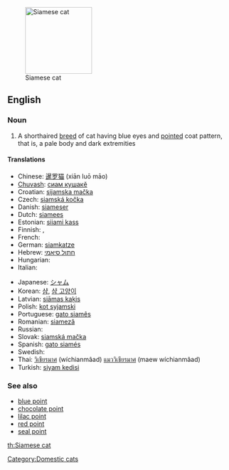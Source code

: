 [[Image:Niobe050905-Siamese Cat.jpeg|thumb|right|150px|Siamese cat]]
==English==

===Noun===
{{en-noun|sg=[[Siamese]] [[cat]]}}

# A shorthaired [[breed]] of cat having blue eyes and [[pointed]] coat pattern, that is, a pale body and dark extremities

====Translations====
{{trans-top|mammal}}
* Chinese: [[暹罗猫]] (xiān luō māo)
* [[Chuvash]]: [[cиам кушакĕ]]
* Croatian: [[sijamska mačka]]
* Czech: [[siamská kočka]]
* Danish: [[siameser]]
* Dutch: [[siamees]]
* Estonian: [[siiami kass]]
* Finnish: {{t-|fi|siamilainen}},  {{t|fi|siamilaiskissa}}
* French: {{t+|fr|siamois}}
* German: [[siamkatze]]
* Hebrew: [[חתול סיאמי]]
* Hungarian: {{t-|hu|sziámi macska}}
* Italian: {{t-|it|gatto siamese}}
{{trans-mid}}
* Japanese: [[シャム]]
* Korean: [[샴]], [[샴 고양이]]
* Latvian: [[siāmas kaķis]]
* Polish: [[kot syjamski]]
* Portuguese: [[gato siamês]]
* Romanian: [[siameză]]
* Russian: {{t|ru|сиамская кошка|f|tr=siámskaja kóška}}
* Slovak: [[siamská mačka]]
* Spanish: [[gato siamés]]
* Swedish: {{t+|sv|siames}}
* Thai: [[วิเชียรมาศ]] (wíchianmâad) [[แมววิเชียรมาศ]] (maew wíchianmâad)
* Turkish: [[siyam kedisi]]
{{trans-bottom}}

===See also===
{{wikipedia|Siamese (cat)}}
{{commonscat|Siamese cats}}
* [[blue point]]
* [[chocolate point]]
* [[lilac point]]
* [[red point]]
* [[seal point]]

[[Category:Domestic cats]]

[[th:Siamese cat]]